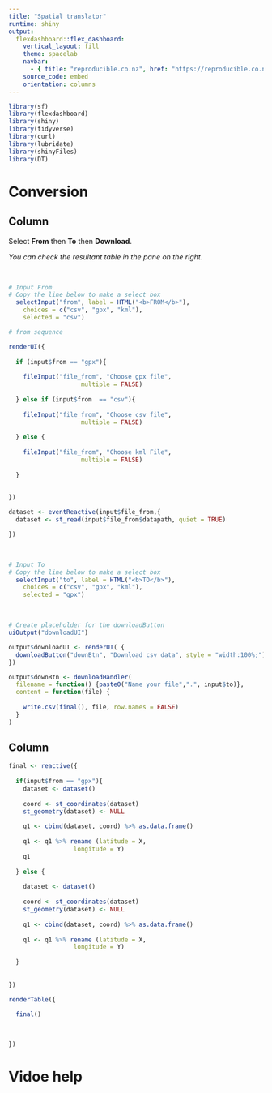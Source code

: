 ```yaml
---
title: "Spatial translator"
runtime: shiny
output:
  flexdashboard::flex_dashboard:
    vertical_layout: fill
    theme: spacelab
    navbar:
      - { title: "reproducible.co.nz", href: "https://reproducible.co.nz", align: right }
    source_code: embed 
    orientation: columns
---
```

<style>

body {
  padding-top: 70px;
}


.navbar-brand {
font-family: "Candara";
  font-weight: bold;
  font-size: 24px;
}


</style>


```r
library(sf)
library(flexdashboard)
library(shiny)
library(tidyverse)
library(curl)
library(lubridate)
library(shinyFiles)
library(DT)
```

Conversion
=============================================


Column {.sidebar data-width=250}
-------------------------------------

Select **From** then **To** then **Download**.

*You can check the resultant table in the pane on the right*.





<br/>

```r
# Input From 
# Copy the line below to make a select box 
  selectInput("from", label = HTML("<b>FROM</b>"), 
    choices = c("csv", "gpx", "kml"), 
    selected = "csv")
```


```r
# from sequence

renderUI({
  
  if (input$from == "gpx"){
    
    fileInput("file_from", "Choose gpx file",
                    multiple = FALSE)
    
  } else if (input$from  == "csv"){
  
    fileInput("file_from", "Choose csv file",
                    multiple = FALSE)
  
  } else {
    
    fileInput("file_from", "Choose kml File",
                    multiple = FALSE)
    
  }
  
  
})

```

```r
dataset <- eventReactive(input$file_from,{
  dataset <- st_read(input$file_from$datapath, quiet = TRUE)

})
```


<br/>

```r
# Input To 
# Copy the line below to make a select box 
  selectInput("to", label = HTML("<b>TO</b>"), 
    choices = c("csv", "gpx", "kml"), 
    selected = "gpx")
```




<br/>

```r
# Create placeholder for the downloadButton
uiOutput("downloadUI")
```

```r
output$downloadUI <- renderUI( {
  downloadButton("downBtn", "Download csv data", style = "width:100%;")
})

output$downBtn <- downloadHandler(
  filename = function() {paste0("Name your file",".", input$to)},
  content = function(file) {
    
    write.csv(final(), file, row.names = FALSE)
  }
)
```



Column 
-------------------------------------


```r
final <- reactive({
  
  if(input$from == "gpx"){
    dataset <- dataset()
      
    coord <- st_coordinates(dataset)
    st_geometry(dataset) <- NULL
      
    q1 <- cbind(dataset, coord) %>% as.data.frame()
    
    q1 <- q1 %>% rename (latitude = X,
                  longitude = Y)
    q1
    
  } else {
    
    dataset <- dataset()
      
    coord <- st_coordinates(dataset)
    st_geometry(dataset) <- NULL
      
    q1 <- cbind(dataset, coord) %>% as.data.frame()
    
    q1 <- q1 %>% rename (latitude = X,
                  longitude = Y)
    
  }
  
    
})
```

```r
renderTable({
  
  final()
  

  
})
```

Vidoe help
=============================================
